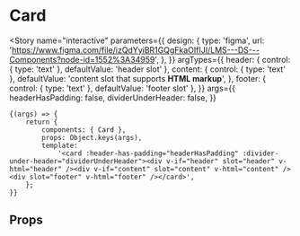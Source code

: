 
<Meta title="components/Cards/Card" component={Card} />

# Card

<Story
	name="interactive"
	parameters={{
		design: {
			type: 'figma',
			url: 'https://www.figma.com/file/izQdYyiBR1GQgFkaOIfIJI/LMS---DS---Components?node-id=1552%3A34959',
		},
	}}
	argTypes={{
		header: { control: { type: 'text' }, defaultValue: 'header slot' },
		content: {
			control: { type: 'text' },
			defaultValue: 'content slot that supports <b>HTML markup</b>',
		},
		footer: { control: { type: 'text' }, defaultValue: 'footer slot' },
	}}
	args={{
		headerHasPadding: false,
		dividerUnderHeader: false,
	}}
>
	{(args) => {
		return {
			components: { Card },
			props: Object.keys(args),
			template:
				'<card :header-has-padding="headerHasPadding" :divider-under-header="dividerUnderHeader"><div v-if="header" slot="header" v-html="header" /><div v-if="content" slot="content" v-html="content" /><div slot="footer" v-html="footer" /></card>',
		};
	}}
</Story>

## Props

<Props of={Card} />
